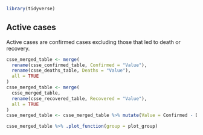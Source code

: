 ```r
library(tidyverse)
```

## Active cases

Active cases are confirmed cases excluding those that led to death or recovery.

```r
csse_merged_table <- merge(
  rename(csse_confirmed_table, Confirmed = "Value"),
  rename(csse_deaths_table, Deaths = "Value"),
  all = TRUE
)
csse_merged_table <- merge(
  csse_merged_table,
  rename(csse_recovered_table, Recovered = "Value"),
  all = TRUE
)
csse_merged_table <- csse_merged_table %>% mutate(Value = Confirmed - Deaths - Recovered)
```

```r
csse_merged_table %>% .plot_function(group = plot_group)
```
